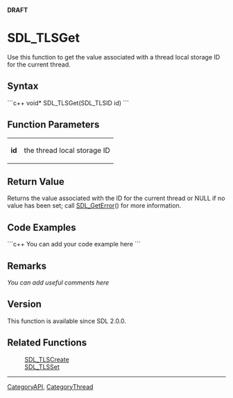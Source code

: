 <!-- pragma section-numbers off -->
<!-- pragma camelcase off -->
'''DRAFT'''


<!-- #*^*^*^*^*See http://wiki.libsdl.org/moin.cgi/SGFunctions for details on editing this page*^*^*^*^* -->


= SDL_TLSGet =
Use this function to get the value associated with a thread local storage ID for the current thread.




== Syntax ==
```c++
void* SDL_TLSGet(SDL_TLSID id)
```


== Function Parameters ==
{|
|'''id'''
|the thread local storage ID
|}


== Return Value ==
Returns the value associated with the ID for the current thread or NULL if no value has been set; call [[SDL_GetError]]() for more information.


== Code Examples ==
```c++
You can add your code example here
```

<!-- #Leave this section as-is unless you have a code example to put in.  In that case, replace You can add your code example here with your code example following the Style Guide instructions.  Leave the rest of the markup alone and delete this comment. -->


== Remarks ==
''You can add useful comments here''

<!-- #Leave this section as-is unless you have a remark to put in.  In that case, replace ''You can add useful comments here'' with your remark(s) following the Style Guide instructions.  Leave the rest of the markup alone and delete this comment. -->

== Version ==
This function is available since SDL 2.0.0.

== Related Functions ==
:[[SDL_TLSCreate]]
:[[SDL_TLSSet]]

----
[[CategoryAPI]], [[CategoryThread]]
<!-- #See the Style Guide for instructions on editing the footer. -->
